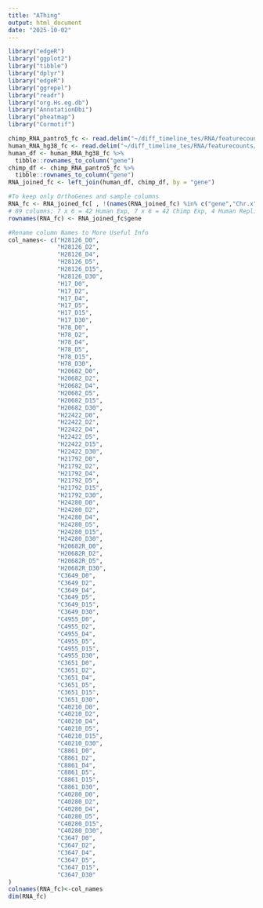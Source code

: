 ---
title: "AThing"
output: html_document
date: "2025-10-02"
---
```{r package loading}
library("edgeR")
library("ggplot2")
library("tibble")
library("dplyr")
library("edgeR")
library("ggrepel")
library("readr")
library("org.Hs.eg.db")
library("AnnotationDbi")
library("pheatmap")
library("Cormotif")
```

```{r H3J27ac counts table}
chimp_RNA_pantro5_fc <- read.delim("~/diff_timeline_tes/RNA/featurecounts/c_samples_counts.txt", comment.char="#",row.names=1)
human_RNA_hg38_fc <- read.delim("~/diff_timeline_tes/RNA/featurecounts/h_sample_counts.txt", comment.char="#",row.names=1)
human_df <- human_RNA_hg38_fc %>%
  tibble::rownames_to_column("gene")
chimp_df <- chimp_RNA_pantro5_fc %>%
  tibble::rownames_to_column("gene")
RNA_joined_fc <- left_join(human_df, chimp_df, by = "gene")

#To keep only OrthoGenes and sample columns
RNA_fc <- RNA_joined_fc[ , !(names(RNA_joined_fc) %in% c("gene","Chr.x","Start.x","End.x","Strand.x","Length.x","Geneid.x","Chr.y","Start.y","End.y","Strand.y","Length.y","Geneid.y"))]
# 89 columns; 7 x 6 = 42 Human Exp, 7 x 6 = 42 Chimp Exp, 4 Human Replicate
rownames(RNA_fc) <- RNA_joined_fc$gene

#Rename column Names to More Useful Info
col_names<- c("H28126_D0",
              "H28126_D2",
              "H28126_D4",
              "H28126_D5",
              "H28126_D15",
              "H28126_D30",
              "H17_D0",
              "H17_D2",
              "H17_D4",
              "H17_D5",
              "H17_D15",
              "H17_D30",
              "H78_D0",
              "H78_D2",
              "H78_D4",
              "H78_D5",
              "H78_D15",
              "H78_D30",
              "H20682_D0",
              "H20682_D2",
              "H20682_D4",
              "H20682_D5",
              "H20682_D15",
              "H20682_D30",
              "H22422_D0",
              "H22422_D2",
              "H22422_D4",
              "H22422_D5",
              "H22422_D15",
              "H22422_D30",
              "H21792_D0",
              "H21792_D2",
              "H21792_D4",
              "H21792_D5",
              "H21792_D15",
              "H21792_D30",
              "H24280_D0",
              "H24280_D2",
              "H24280_D4",
              "H24280_D5",
              "H24280_D15",
              "H24280_D30",
              "H20682R_D0",
              "H20682R_D2",
              "H20682R_D5",
              "H20682R_D30",
              "C3649_D0",
              "C3649_D2",
              "C3649_D4",
              "C3649_D5",
              "C3649_D15",
              "C3649_D30",
              "C4955_D0",
              "C4955_D2",
              "C4955_D4",
              "C4955_D5",
              "C4955_D15",
              "C4955_D30",
              "C3651_D0",
              "C3651_D2",
              "C3651_D4",
              "C3651_D5",
              "C3651_D15",
              "C3651_D30",
              "C40210_D0",
              "C40210_D2",
              "C40210_D4",
              "C40210_D5",
              "C40210_D15",
              "C40210_D30",
              "C8861_D0",
              "C8861_D2",
              "C8861_D4",
              "C8861_D5",
              "C8861_D15",
              "C8861_D30",
              "C40280_D0",
              "C40280_D2",
              "C40280_D4",
              "C40280_D5",
              "C40280_D15",
              "C40280_D30",
              "C3647_D0",
              "C3647_D2",
              "C3647_D4",
              "C3647_D5",
              "C3647_D15",
              "C3647_D30"
)
colnames(RNA_fc)<-col_names
dim(RNA_fc)
```
```{r}

```

